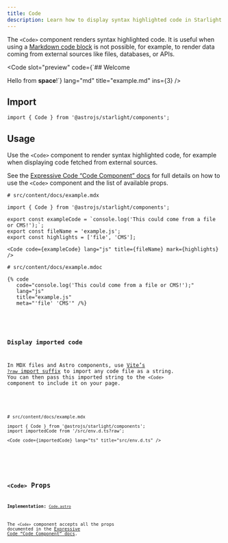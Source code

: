 ```yaml
---
title: Code
description: Learn how to display syntax highlighted code in Starlight without Markdown code blocks.
---
```



The `<Code>` component renders syntax highlighted code.
It is useful when using a [Markdown code block](/guides/authoring-content/#code-blocks) is not possible, for example, to render data coming from external sources like files, databases, or APIs.


<Preview>

<Code
	slot="preview"
	code={`## Welcome

Hello from **space**!`}
lang="md"
title="example.md"
ins={3}
/>

</Preview>

## Import

```tsx
import { Code } from '@astrojs/starlight/components';
```

## Usage

Use the `<Code>` component to render syntax highlighted code, for example when displaying code fetched from external sources.

See the [Expressive Code “Code Component” docs](https://expressive-code.com/key-features/code-component/) for full details on how to use the `<Code>` component and the list of available props.

<Preview>

```mdx
# src/content/docs/example.mdx

import { Code } from '@astrojs/starlight/components';

export const exampleCode = `console.log('This could come from a file or CMS!');`;
export const fileName = 'example.js';
export const highlights = ['file', 'CMS'];

<Code code={exampleCode} lang="js" title={fileName} mark={highlights} />
```

<Fragment slot="markdoc">

```markdoc
# src/content/docs/example.mdoc

{% code
   code="console.log('This could come from a file or CMS!');"
   lang="js"
   title="example.js"
   meta="'file' 'CMS'" /%}
```

</Fragment>


<Code
	slot="preview"
	code={exampleCode}
	lang="js"
	title={fileName}
	mark={highlights}
/>

</Preview>

### Display imported code

In MDX files and Astro components, use [Vite’s `?raw` import suffix](https://vitejs.dev/guide/assets#importing-asset-as-string) to import any code file as a string.
You can then pass this imported string to the `<Code>` component to include it on your page.

<Preview>

```mdx "?raw"
# src/content/docs/example.mdx

import { Code } from '@astrojs/starlight/components';
import importedCode from '/src/env.d.ts?raw';

<Code code={importedCode} lang="ts" title="src/env.d.ts" />
```


<Code slot="preview" code={importedCode} lang="ts" title="src/env.d.ts" />

</Preview>

## `<Code>` Props

**Implementation:** [`Code.astro`](https://github.com/expressive-code/expressive-code/blob/main/packages/astro-expressive-code/components/Code.astro)

The `<Code>` component accepts all the props documented in the [Expressive Code “Code Component” docs](https://expressive-code.com/key-features/code-component/#available-props).
